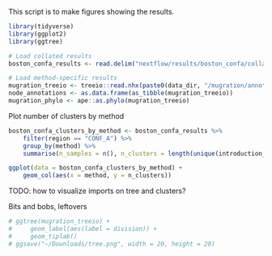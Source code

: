 This script is to make figures showing the results.

```r
library(tidyverse)
library(ggplot2)
library(ggtree)

# Load collated results
boston_confa_results <- read.delim("nextflow/results/boston_confa/collated_results.txt", sep = " ")

# Load method-specific results
mugration_treeio <- treeio::read.nhx(paste0(data_dir, "/mugration/annotated_tree.nhx"))
node_annotations <- as.data.frame(as_tibble(mugration_treeio))
mugration_phylo <- ape::as.phylo(mugration_treeio)
```

Plot number of clusters by method
```r
boston_confa_clusters_by_method <- boston_confa_results %>%
    filter(region == "CONF_A") %>%
    group_by(method) %>%
    summarise(n_samples = n(), n_clusters = length(unique(introduction_node)))

ggplot(data = boston_confa_clusters_by_method) +
    geom_col(aes(x = method, y = n_clusters))
```

TODO: how to visualize imports on tree and clusters?

Bits and bobs, leftovers
```r
# ggtree(mugration_treeio) + 
#     geom_label(aes(label = division)) +
#     geom_tiplab()
# ggsave("~/Downloads/tree.png", width = 20, height = 20)   
```